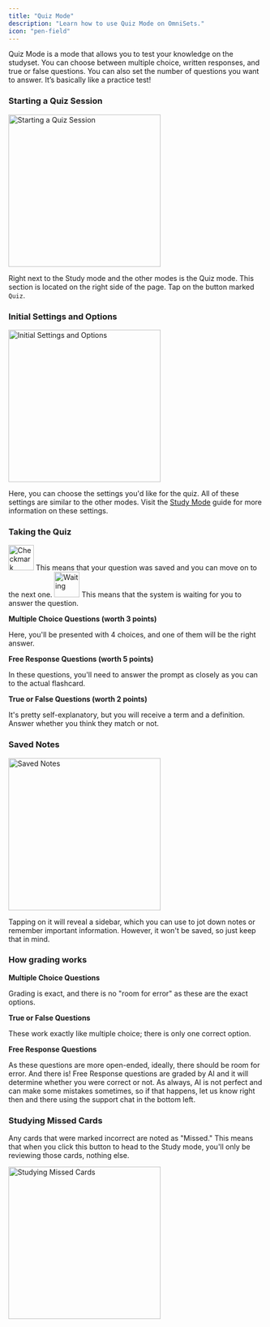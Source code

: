 ```yaml
---
title: "Quiz Mode"
description: "Learn how to use Quiz Mode on OmniSets."
icon: "pen-field"
---
```


Quiz Mode is a mode that allows you to test your knowledge on the studyset. You can choose between multiple choice, written responses, and true or false questions. You can also set the number of questions you want to answer. It’s basically like a practice test!

### Starting a Quiz Session
<Frame>
    <img width="300px" src="/images/quiz-mode.png" alt="Starting a Quiz Session" />
</Frame>

Right next to the Study mode and the other modes is the Quiz mode. This section is located on the right side of the page. Tap on the button marked `Quiz`.

### Initial Settings and Options
<Frame>
    <img width="300px" src="/images/quiz-settings.png" alt="Initial Settings and Options" />
</Frame>

Here, you can choose the settings you'd like for the quiz. All of these settings are similar to the other modes. Visit the [Study Mode](/guides/study-mode) guide for more information on these settings.

### Taking the Quiz
<AccordionGroup>
  <Accordion title="Checkmark">
    <img width="50px" src="/images/checkmark.png" alt="Checkmark" />
    This means that your question was saved and you can move on to the next one.
  </Accordion>

  <Accordion title="Waiting">
    <img width="50px" src="/images/quiz-waiting.png" alt="Waiting" />
    This means that the system is waiting for you to answer the question.
  </Accordion>
</AccordionGroup>

**Multiple Choice Questions (worth 3 points)**

Here, you'll be presented with 4 choices, and one of them will be the right answer.

**Free Response Questions (worth 5 points)**

In these questions, you'll need to answer the prompt as closely as you can to the actual flashcard.

**True or False Questions (worth 2 points)**

It's pretty self-explanatory, but you will receive a term and a definition. Answer whether you think they match or not.

### Saved Notes
<Frame>
    <img width="300px" src="/images/quiz-saved-notes.png" alt="Saved Notes" />
</Frame>

Tapping on it will reveal a sidebar, which you can use to jot down notes or remember important information. However, it won't be saved, so just keep that in mind.

### How grading works

**Multiple Choice Questions**

Grading is exact, and there is no "room for error" as these are the exact options.

**True or False Questions**

These work exactly like multiple choice; there is only one correct option.

**Free Response Questions**

As these questions are more open-ended, ideally, there should be room for error. And there is! Free Response questions are graded by AI and it will determine whether you were correct or not. As always, AI is not perfect and can make some mistakes sometimes, so if that happens, let us know right then and there using the support chat in the bottom left.

### Studying Missed Cards

Any cards that were marked incorrect are noted as "Missed." This means that when you click this button to head to the Study mode, you'll only be reviewing those cards, nothing else.

<Frame>
    <img width="300px" src="/images/quiz-missed-cards.png" alt="Studying Missed Cards" />
</Frame>